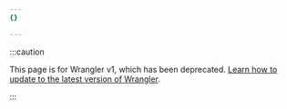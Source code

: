 ```yaml
---
{}

---
```


:::caution


This page is for Wrangler v1, which has been deprecated.
[Learn how to update to the latest version of Wrangler](/workers/wrangler/migration/v1-to-v2/).


:::
